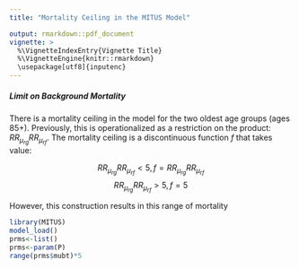 ```yaml
---
title: "Mortality Ceiling in the MITUS Model"

output: rmarkdown::pdf_document
vignette: >
  %\VignetteIndexEntry{Vignette Title}
  %\VignetteEngine{knitr::rmarkdown}
  \usepackage[utf8]{inputenc}
---
```


##### Limit on Background Mortality
There is a mortality ceiling in the model for the two oldest age groups (ages 85+). Previously, this is operationalized as a restriction on the product: $RR_{\mu_{rg}}RR_{\mu_{rf}}$. The mortality ceiling is a discontinuous function $f$ that takes value:
  
  $$RR_{\mu_{rg}}RR_{\mu_{rf}} < 5, f= RR_{\mu_{rg}}RR_{\mu_{rf}}$$
    $$RR_{\mu_{rg}}RR_{\mu_{rf}} > 5, f = 5$$

However, this construction results in this range of mortality
```r
library(MITUS)
model_load()
prms<-list()
prms<-param(P)
range(prms$mubt)*5
```


